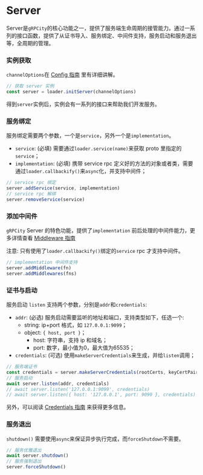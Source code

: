 # Server

Server是`gRPCity`的核心功能之一，提供了服务端生命周期的接管能力。通过一系列的接口函数，提供了从证书导入、服务绑定、中间件支持，服务启动和服务退出等，全周期的管理。

### 实例获取

`channelOptions`在 [Config 指南](/zh-CN/guide/config) 里有详细讲解。

```js
// 获取 server 实例
const server = loader.initServer(channelOptions)
```

得到`server`实例后，实例会有一系列的接口来帮助我们开发服务。

### 服务绑定

服务绑定需要两个参数，一个是`service`，另外一个是`implementation`。

- `service`: (必填) 需要通过`loader.service(name)`来获取 proto 里指定的`service`；
- `implementation`: (必填) 携带 service rpc 定义好的方法的对象或者类，需要通过`loader.callbackify()`来`async`化，并支持中间件；

```js
// service rpc 绑定
server.addService(service, implementation)
// service rpc 解绑
server.removeService(service)
```

### 添加中间件

`gRPCity` Server 的特色功能，提供了`implementation` 前后处理的中间件能力，更多详情查看 [Middleware 指南](/zh-CN/guide/middleware)

注意: 只有使用了`loader.callbackify()`绑定的`service` rpc 才支持中间件。

```js
// implementation 中间件支持
server.addMiddleware(fn)
server.addMiddlewares(fns)
```

### 证书与启动

服务启动 `listen` 支持两个参数，分别是`addr`和`credentials`:

- `addr`: (必选) 服务启动需要监听的地址和端口，支持类型如下，任选一个:
    - string: ip+port 格式，如 `127.0.0.1:9099`；
    - object: `{ host, port }`；
        - host: 字符串，支持 ip 和域名；
        - port: 数字，最小值为0，最大值为65535；
- `credentials`: (可选) 使用`makeServerCredentials`来生成，并给`listen`调用；

```js
// 服务端证书
const credentials = server.makeServerCredentials(rootCerts, keyCertPairs, checkClientCertificate)
// 服务启动
await server.listen(addr, credentials)
// await server.listen('127.0.0.1:9099', credentials)
// await server.listen({ host: '127.0.0.1', port: 9099 }, credentials)
```

另外，可以阅读 [Credentials 指南](/zh-CN/guide/credentials) 来获得更多信息。

### 服务退出

`shutdown()` 需要使用`async`来保证异步执行完成，而`forceShutdown`不需要。

```js
// 服务优雅退出
await server.shutdown()
// 服务强制退出
server.forceShutdown()
```

